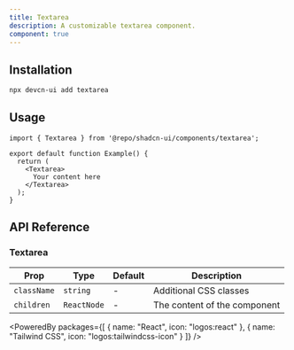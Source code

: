 ```yaml
---
title: Textarea
description: A customizable textarea component.
component: true
---
```


<ComponentPreview name="textarea" />

## Installation

```bash
npx devcn-ui add textarea
```

## Usage

```tsx
import { Textarea } from '@repo/shadcn-ui/components/textarea';

export default function Example() {
  return (
    <Textarea>
      Your content here
    </Textarea>
  );
}
```

## API Reference

### Textarea

| Prop | Type | Default | Description |
| --- | --- | --- | --- |
| `className` | `string` | - | Additional CSS classes |
| `children` | `ReactNode` | - | The content of the component |

<PoweredBy packages={[
  { name: "React", icon: "logos:react" },
  { name: "Tailwind CSS", icon: "logos:tailwindcss-icon" }
]} />
